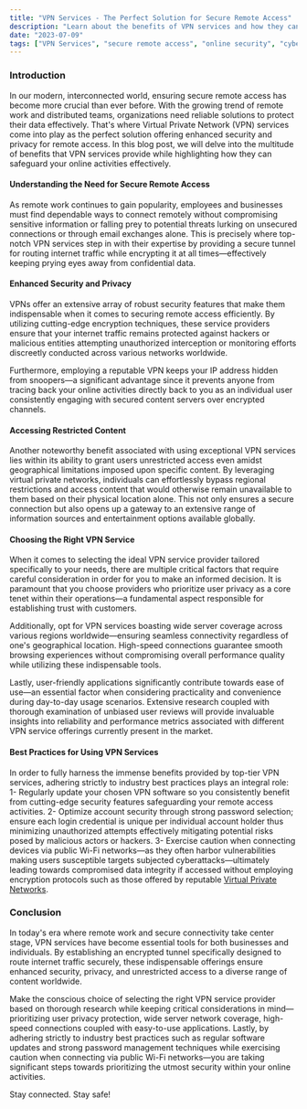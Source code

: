 ```yaml
---
title: "VPN Services - The Perfect Solution for Secure Remote Access"
description: "Learn about the benefits of VPN services and how they can safeguard your online activities. Find out why VPNs are essential tools in today's interconnected world."
date: "2023-07-09"
tags: ["VPN Services", "secure remote access", "online security", "cybersecurity", "network protection"]
---
```


### Introduction
In our modern, interconnected world, ensuring secure remote access has become more crucial than ever before. With the growing trend of remote work and distributed teams, organizations need reliable solutions to protect their data effectively. That's where Virtual Private Network (VPN) services come into play as the perfect solution offering enhanced security and privacy for remote access. In this blog post, we will delve into the multitude of benefits that VPN services provide while highlighting how they can safeguard your online activities effectively.

#### Understanding the Need for Secure Remote Access
As remote work continues to gain popularity, employees and businesses must find dependable ways to connect remotely without compromising sensitive information or falling prey to potential threats lurking on unsecured connections or through email exchanges alone. This is precisely where top-notch VPN services step in with their expertise by providing a secure tunnel for routing internet traffic while encrypting it at all times—effectively keeping prying eyes away from confidential data.

#### Enhanced Security and Privacy
VPNs offer an extensive array of robust security features that make them indispensable when it comes to securing remote access efficiently. By utilizing cutting-edge encryption techniques, these service providers ensure that your internet traffic remains protected against hackers or malicious entities attempting unauthorized interception or monitoring efforts discreetly conducted across various networks worldwide.

Furthermore, employing a reputable VPN keeps your IP address hidden from snoopers—a significant advantage since it prevents anyone from tracing back your online activities directly back to you as an individual user consistently engaging with secured content servers over encrypted channels.

#### Accessing Restricted Content
Another noteworthy benefit associated with using exceptional VPN services lies within its ability to grant users unrestricted access even amidst geographical limitations imposed upon specific content. By leveraging virtual private networks, individuals can effortlessly bypass regional restrictions and access content that would otherwise remain unavailable to them based on their physical location alone. This not only ensures a secure connection but also opens up a gateway to an extensive range of information sources and entertainment options available globally.

#### Choosing the Right VPN Service
When it comes to selecting the ideal VPN service provider tailored specifically to your needs, there are multiple critical factors that require careful consideration in order for you to make an informed decision. It is paramount that you choose providers who prioritize user privacy as a core tenet within their operations—a fundamental aspect responsible for establishing trust with customers.

Additionally, opt for VPN services boasting wide server coverage across various regions worldwide—ensuring seamless connectivity regardless of one's geographical location. High-speed connections guarantee smooth browsing experiences without compromising overall performance quality while utilizing these indispensable tools.

Lastly, user-friendly applications significantly contribute towards ease of use—an essential factor when considering practicality and convenience during day-to-day usage scenarios. Extensive research coupled with thorough examination of unbiased user reviews will provide invaluable insights into reliability and performance metrics associated with different VPN service offerings currently present in the market.

#### Best Practices for Using VPN Services
In order to fully harness the immense benefits provided by top-tier VPN services, adhering strictly to industry best practices plays an integral role:
1- Regularly update your chosen VPN software so you consistently benefit from cutting-edge security features safeguarding your remote access activities.
2- Optimize account security through strong password selection; ensure each login credential is unique per individual account holder thus minimizing unauthorized attempts effectively mitigating potential risks posed by malicious actors or hackers.
3- Exercise caution when connecting devices via public Wi-Fi networks—as they often harbor vulnerabilities making users susceptible targets subjected cyberattacks—ultimately leading towards compromised data integrity if accessed without employing encryption protocols such as those offered by reputable [Virtual Private Networks](https://blog.hyaena.co.uk/posts/virtual-private-networks-vpn-and-their-significance-for-businesses).

### Conclusion
In today's era where remote work and secure connectivity take center stage, VPN services have become essential tools for both businesses and individuals. By establishing an encrypted tunnel specifically designed to route internet traffic securely, these indispensable offerings ensure enhanced security, privacy, and unrestricted access to a diverse range of content worldwide.

Make the conscious choice of selecting the right VPN service provider based on thorough research while keeping critical considerations in mind—prioritizing user privacy protection, wide server network coverage, high-speed connections coupled with easy-to-use applications.
Lastly, by adhering strictly to industry best practices such as regular software updates and strong password management techniques while exercising caution when connecting via public Wi-Fi networks—you are taking significant steps towards prioritizing the utmost security within your online activities.

Stay connected. Stay safe!